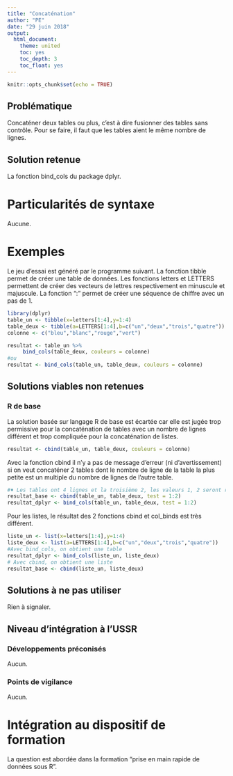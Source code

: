 ```yaml
---
title: "Concaténation"
author: "PE"
date: "29 juin 2018"
output:
  html_document:
    theme: united
    toc: yes
    toc_depth: 3
    toc_float: yes
---
```


```r
knitr::opts_chunk$set(echo = TRUE)
```

## Problématique

Concaténer deux tables ou plus, c'est à dire fusionner des tables sans contrôle.
Pour se faire, il faut que les tables aient le même nombre de lignes.

## Solution retenue

La fonction bind_cols du package dplyr.


# Particularités de syntaxe

Aucune.


# Exemples

Le jeu d'essai est généré par le programme suivant.
La fonction tibble permet de créer une table de données.
Les fonctions letters et LETTERS permettent de créer des vecteurs de lettres respectivement en minuscule et majuscule. La fonction ":" permet de créer une séquence de chiffre avec un pas de 1.
```r
library(dplyr)
table_un <- tibble(x=letters[1:4],y=1:4)
table_deux <- tibble(a=LETTERS[1:4],b=c("un","deux","trois","quatre"))
colonne <- c("bleu","blanc","rouge","vert")
```

```r
resultat <- table_un %>% 
     bind_cols(table_deux, couleurs = colonne)
#ou
resultat <- bind_cols(table_un, table_deux, couleurs = colonne)
```


## Solutions viables non retenues

### R de base

La solution basée sur langage R de base est écartée car elle est jugée trop permissive pour la concaténation de tables avec un nombre de lignes différent et trop compliquée pour la concaténation de listes. 

```r
resultat <- cbind(table_un, table_deux, couleurs = colonne)
```

Avec la fonction cbind il n'y a pas de message d'erreur (ni d'avertissement) si on veut concaténer 2 tables dont le nombre de ligne de la table la plus petite est un multiple du nombre de lignes de l'autre table.

```r
#♦ Les tables ont 4 lignes et la troisième 2, les valeurs 1, 2 seront répétées 2 fois dans la table finale sans message d'erreur contrairement à la fonction bind_cols().
resultat_base <- cbind(table_un, table_deux, test = 1:2)
resultat_dplyr <- bind_cols(table_un, table_deux, test = 1:2)
```
Pour les listes, le résultat des 2 fonctions cbind et col_binds est très différent.

```r
liste_un <- list(x=letters[1:4],y=1:4)
liste_deux <- list(a=LETTERS[1:4],b=c("un","deux","trois","quatre"))
#Avec bind_cols, on obtient une table
resultat_dplyr <- bind_cols(liste_un, liste_deux)
# Avec cbind, on obtient une liste
resultat_base <- cbind(liste_un, liste_deux)
```


## Solutions à ne pas utiliser

Rien à signaler.

## Niveau d'intégration à l'USSR

### Développements préconisés

Aucun.

### Points de vigilance

Aucun.


# Intégration au dispositif de formation

La question est abordée dans la formation "prise en main rapide de données sous R".

